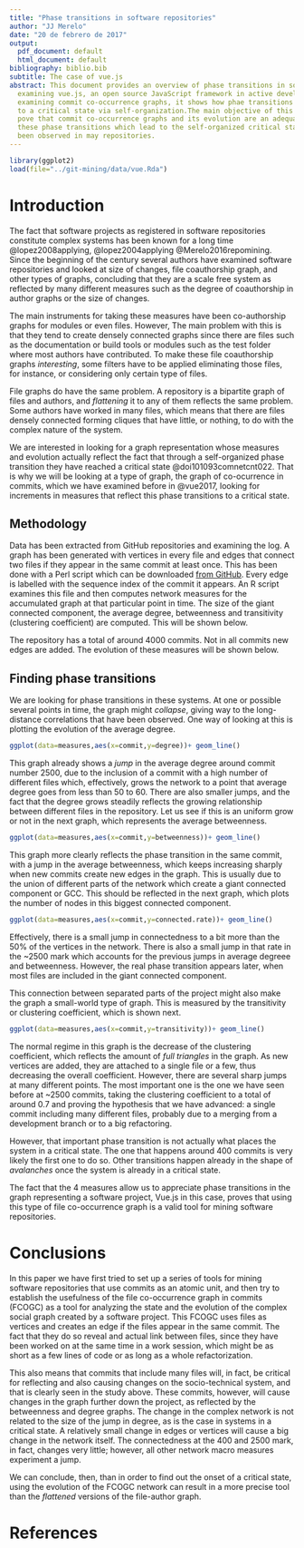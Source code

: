 ```yaml
---
title: "Phase transitions in software repositories"
author: "JJ Merelo"
date: "20 de febrero de 2017"
output:
  pdf_document: default
  html_document: default
bibliography: biblio.bib
subtitle: The case of vue.js
abstract: This document provides an overview of phase transitions in sofware repositories
  examining vue.js, an open source JavaScript framework in active development. By
  examining commit co-occurrence graphs, it shows how phae transitions take the repository
  to a critical state via self-organization.The main objective of this paper is to
  pove that commit co-occurrence graphs and its evolution are an adequate way to detect
  these phase transitions which lead to the self-organized critical state that have
  been observed in may repositories.
---
```


```r
library(ggplot2)
load(file="../git-mining/data/vue.Rda")
```

# Introduction

The fact that software projects as registered in software repositories constitute complex systems has been known for a long time @lopez2008applying, @lopez2004applying  @Merelo2016repomining. Since the beginning of the century several authors have examined software repositories and looked at size of changes, file coauthorship graph, and other types of graphs, concluding that they are a scale free system as reflected by many different measures such as the degree of coauthorship in author graphs or the size of changes.

The main instruments for taking these measures have been co-authorship graphs for modules or even files. However, The main problem with this is that they tend to create densely connected graphs since there are files such as the documentation or build tools or modules such as the test folder where most authors have contributed. To make these file coauthorship graphs *interesting*, some filters have to be applied eliminating those files, for instance, or considering only certain type of files. 

File graphs do have the same problem. A repository is a bipartite graph of files and authors, and *flattening* it to any of them reflects the same problem. Some authors have worked in many files, which means that there are files densely connected forming cliques that have little, or nothing, to do with the complex nature of the system.

We are interested in looking for a graph representation whose measures and evolution actually reflect the fact that through a self-organized phase transition they have reached a critical state @doi101093comnetcnt022. That is why we will be looking at a type of graph, the graph of co-ocurrence in commits, which we have examined before in @vue2017, looking for increments in measures that reflect this phase transitions to a critical state. 

## Methodology

Data has been extracted from GitHub repositories and examining the log. A graph has been generated with vertices in every file and edges that connect two files if they appear in the same commit at least once. This has been done with a Perl script which can be downloaded [from GitHub](http://github.com/JJ/git-mining). Every edge is labelled with the sequence index of the commit it appears. An R script examines this file and then computes network measures for the accumulated graph at that particular point in time. The size of the giant connected component, the average degree, betweenness and transitivity (clustering coefficient) are computed. This will be shown below. 

The repository has a total of around 4000 commits. Not in all commits new edges are added. The evolution of these measures will be shown below.

## Finding phase transitions 

We are looking for phase transitions in these systems. At one or possible several points in time, the graph might *collapse*, giving way to the long-distance correlations that have been observed. One way of looking at this is plotting the evolution of the average degree.

```r
ggplot(data=measures,aes(x=commit,y=degree))+ geom_line()
```

This graph already shows a *jump* in the average degree around commit number 2500, due to the inclusion of a commit with a high number of different files which, effectively, grows the network to a point that average degree goes from less than 50 to 60. There are also smaller jumps, and the fact that the degree grows steadily reflects the growing relationship between different files in the repository. Let us see if this is an uniform grow or not in the next graph, which represents the average betweenness.

```r
ggplot(data=measures,aes(x=commit,y=betweenness))+ geom_line()
```

This graph more clearly reflects the phase transition in the same commit, with a jump in the average betweenness, which keeps increasing sharply when new commits create new edges in the graph. This is usually due to the union of different parts of the network which create a giant connected component or GCC. This should be reflected in the next graph, which plots the number of nodes in this biggest connected component. 

```r
ggplot(data=measures,aes(x=commit,y=connected.rate))+ geom_line()
```

Effectively, there is a small jump in connectedness to a bit more than the 50% of the vertices in the network. There is also a small jump in that rate in the ~2500 mark which accounts for the previous jumps in average degreee and betweenness. However, the real phase transition appears later, when most files are included in the giant connected component. 

This connection between separated parts of the project might also make the graph a small-world type of graph. This is measured by the transitivity or clustering coefficient, which is shown next. 

```r
ggplot(data=measures,aes(x=commit,y=transitivity))+ geom_line()
```

The normal regime in this graph is the decrease of the clustering coefficient, which reflects the amount of *full triangles* in the graph. As new vertices are added, they are attached to a single file or a few, thus decreasing the overall coefficient. However, there are several sharp jumps at many different points. The most important one is the one we have seen before at ~2500 commits, taking the clustering coefficient to a total of around 0.7 and proving the hypothesis that we have advanced: a single commit including many different files, probably due to a merging from a development branch or to a big refactoring.

However, that important phase transition is not actually what places the system in a critical state. The one that happens around 400 commits is very likely the first one to do so. Other transitions happen already in the shape of *avalanches* once the system is already in a critical state. 

The fact that the 4 measures allow us to appreciate phase transitions in the graph representing a software project, Vue.js in this case, proves that using this type of file co-occurrence graph is a valid tool for mining software repositories.

# Conclusions

In this paper we have first tried to set up a series of tools for mining software repositories that use commits as an atomic unit, and then try to establish the usefulness of the file co-occurrence graph in commits (FCOGC) as a tool for analyzing the state and the evolution of the complex social graph created by a software project. This FCOGC uses files as vertices and creates an edge if the files appear in the same commit. The fact that they do so reveal and actual link between files, since they have been worked on at the same time in a work session, which might be as short as a few lines of code or as long as a whole refactorization.

This also means that commits that include many files will, in fact, be critical for reflecting and also causing changes on the socio-technical system, and that is clearly seen in the study above. These commits, however, will cause changes in the graph further down the project, as reflected by the betweenness and degree graphs. The change in the complex network is not related to the size of the jump in degree, as is the case in systems in a critical state. A relatively small change in edges or vertices will cause a big change in the network itself. The connectedness at the 400 and 2500 mark, in fact, changes very little; however, all other network macro measures experiment a jump.

We can conclude, then, than in order to find out the onset of a critical state, using the evolution of the FCOGC network can result in a more precise tool than the *flattened* versions of the file-author graph. 


# References
